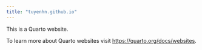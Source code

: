 ```yaml
---
title: "tuyenhn.github.io"
---
```


This is a Quarto website.

To learn more about Quarto websites visit <https://quarto.org/docs/websites>.
